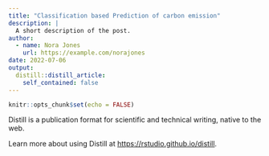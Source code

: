 ```yaml
---
title: "Classification based Prediction of carbon emission"
description: |
  A short description of the post.
author:
  - name: Nora Jones
    url: https://example.com/norajones
date: 2022-07-06
output:
  distill::distill_article:
    self_contained: false
---
```



```r
knitr::opts_chunk$set(echo = FALSE)
```

Distill is a publication format for scientific and technical writing, native to the web.

Learn more about using Distill at <https://rstudio.github.io/distill>.


